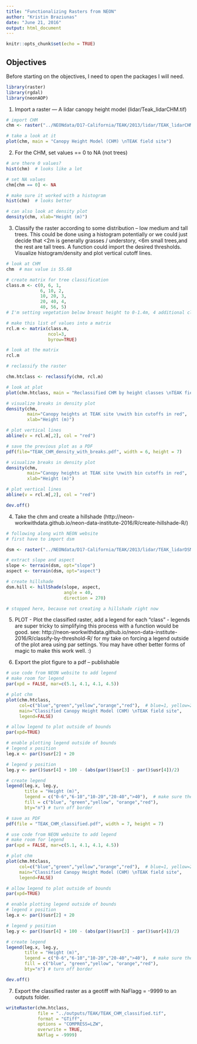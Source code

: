 ```yaml
---
title: "Functionalizing Rasters from NEON"
author: "Kristin Braziunas"
date: "June 21, 2016"
output: html_document
---
```


```r
knitr::opts_chunk$set(echo = TRUE)
```

## Objectives

Before starting on the objectives, I need to open the packages I will need.

```r

library(raster)
library(rgdal)
library(neonAOP)

```

1. Import a raster — A lidar canopy height model (lidar/Teak_lidarCHM.tif)

```r

# import CHM
chm <- raster("../NEONdata/D17-California/TEAK/2013/lidar/TEAK_lidarCHM.tif")

# take a look at it
plot(chm, main = "Canopy Height Model (CHM) \nTEAK field site")

```

2. For the CHM, set values == 0 to NA (not trees)

```r

# are there 0 values?
hist(chm)  # looks like a lot

# set NA values
chm[chm == 0] <- NA

# make sure it worked with a histogram
hist(chm)  # looks better

# can also look at density plot
density(chm, xlab="Height (m)")

```

3. Classify the raster according to some distribution – low medium and tall trees. This could be done using a histogram potentially or we could just decide that <2m is generally grasses / understory, <6m small trees,and the rest are tall trees. A function could import the desired thresholds. Visualize histogram/density and plot vertical cutoff lines.

```r

# look at CHM
chm  # max value is 55.68

# create matrix for tree classification
class.m <- c(0, 6, 1,
             6, 10, 2,
             10, 20, 3,
             20, 40, 4,
             40, 56, 5)
# I'm setting vegetation below breast height to 0-1.4m, 4 additional classes.

# make this list of values into a matrix
rcl.m <- matrix(class.m,
                ncol=3,
                byrow=TRUE)

# look at the matrix
rcl.m

# reclassify the raster

chm.htclass <- reclassify(chm, rcl.m)

# look at plot
plot(chm.htclass, main = "Reclassified CHM by height classes \nTEAK field site")

# visualize breaks in density plot
density(chm,
        main="Canopy heights at TEAK site \nwith bin cutoffs in red",
        xlab="Height (m)")

# plot vertical lines
abline(v = rcl.m[,2], col = "red")

```

```r

# save the previous plot as a PDF
pdf(file="TEAK_CHM_density_with_breaks.pdf", width = 6, height = 7)

# visualize breaks in density plot
density(chm,
        main="Canopy heights at TEAK site \nwith bin cutoffs in red",
        xlab="Height (m)")

# plot vertical lines
abline(v = rcl.m[,2], col = "red")

dev.off()

```

4. Take the chm and create a hillshade (http://neon-workwithdata.github.io/neon-data-institute-2016/R/create-hillshade-R/)

```r

# following along with NEON website
# first have to import dsm

dsm <- raster("../NEONdata/D17-California/TEAK/2013/lidar/TEAK_lidarDSM.tif")

# extract slope and aspect
slope <- terrain(dsm, opt="slope")
aspect <- terrain(dsm, opt="aspect")

# create hillshade
dsm.hill <- hillShade(slope, aspect,
                      angle = 40,
                      direction = 270)

# stopped here, because not creating a hillshade right now

```

5. PLOT - Plot the classified raster, add a legend for each “class” - legends are super tricky to simplifying this process with a function would be good.  see: http://neon-workwithdata.github.io/neon-data-institute-2016/R/classify-by-threshold-R/  for my take on forcing a legend outside of the plot area using par settings. You may have other better forms of magic to make this work well. :)

6. Export the plot figure to a pdf – publishable


```r

# use code from NEON website to add legend
# make room for legend
par(xpd = FALSE, mar=c(5.1, 4.1, 4.1, 4.5))

# plot chm
plot(chm.htclass,
     col=c("blue","green","yellow","orange","red"),  # blue=1, yellow=2, green=3
     main="Classified Canopy Height Model (CHM) \nTEAK field site",
     legend=FALSE)

# allow legend to plot outside of bounds
par(xpd=TRUE)

# enable plotting legend outside of bounds
# legend x position
leg.x <- par()$usr[2] + 20

# legend y position
leg.y <- par()$usr[4] + 100 - (abs(par()$usr[3] - par()$usr[4])/2)

# create legend
legend(leg.x, leg.y,
       title = "Height (m)",
       legend = c("0-6","6-10","10-20","20-40",">40"),  # make sure the order matches the colors, next
       fill = c("blue", "green","yellow", "orange","red"),
       bty="n") # turn off border

```

```r

# save as PDF
pdf(file = "TEAK_CHM_classified.pdf", width = 7, height = 7)

# use code from NEON website to add legend
# make room for legend
par(xpd = FALSE, mar=c(5.1, 4.1, 4.1, 4.5))

# plot chm
plot(chm.htclass,
     col=c("blue","green","yellow","orange","red"),  # blue=1, yellow=2, green=3
     main="Classified Canopy Height Model (CHM) \nTEAK field site",
     legend=FALSE)

# allow legend to plot outside of bounds
par(xpd=TRUE)

# enable plotting legend outside of bounds
# legend x position
leg.x <- par()$usr[2] + 20

# legend y position
leg.y <- par()$usr[4] + 100 - (abs(par()$usr[3] - par()$usr[4])/2)

# create legend
legend(leg.x, leg.y,
       title = "Height (m)",
       legend = c("0-6","6-10","10-20","20-40",">40"),  # make sure the order matches the colors, next
       fill = c("blue", "green","yellow", "orange","red"),
       bty="n") # turn off border

dev.off()

```


7. Export the classified raster as a geotiff with NaFlagg = -9999 to an outputs folder.

```r

writeRaster(chm.htclass,
            file = "../outputs/TEAK/TEAK_CHM_classified.tif",
            format = "GTiff",
            options = "COMPRESS=LZW", 
            overwrite = TRUE,
            NAflag = -9999)

```

